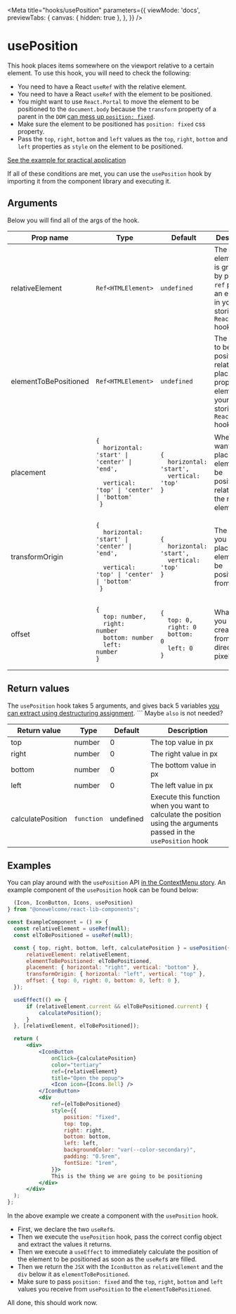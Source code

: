 
<Meta
  title="hooks/usePosition"
  parameters={{
    viewMode: 'docs',
    previewTabs: {
      canvas: { hidden: true },
    },
  }}
/>

# usePosition

This hook places items somewhere on the viewport relative to a certain element. To use this hook, you will need to check the following:

- You need to have a React `useRef` with the relative element.
- You need to have a React `useRef` with the element to be positioned.
- You might want to use `React.Portal` to move the element to be positioned to the `document.body` because the `transform` property of a parent in the `DOM` [can mess up `position: fixed`](https://developer.mozilla.org/en-US/docs/Web/CSS/transform).
- Make sure the element to be positioned has `position: fixed` css property.
- Pass the `top`, `right`, `bottom` and `left` values as the `top`, `right`, `bottom` and `left` properties as `style` on the element to be positioned.

[See the example for practical application](#examples)

If all of these conditions are met, you can use the `usePosition` hook by importing it from the component library and executing it.

## Arguments

Below you will find all of the args of the hook.

| Prop name             | Type                                                                                                                                                          | Default                                                                                                                                   | Description                                                                                                                    |
| --------------------- | ------------------------------------------------------------------------------------------------------------------------------------------------------------- | ----------------------------------------------------------------------------------------------------------------------------------------- | ------------------------------------------------------------------------------------------------------------------------------ |
| relativeElement       | <code>Ref&lt;HTMLElement></code>                                                                                                                              | <code>undefined</code>                                                                                                                    | The relative element that is grabbed by placing a `ref` prop on an element in your JSX, storing it in a `React.useRef` hook.    |
| elementToBePositioned | <code>Ref&lt;HTMLElement></code>                                                                                                                              | <code>undefined</code>                                                                                                                    | The element to be positioned relatively by placing a `ref` prop on an element in your JSX, storing it in a `React.useRef` hook. |
| placement             | <pre><code>{ <br />&nbsp;&nbsp;horizontal: 'start' \| 'center' \| 'end', <br />&nbsp;&nbsp;vertical: 'top' \| 'center' \| 'bottom'<br /> }</code></pre>       | <pre><code>{ <br />&nbsp;&nbsp;horizontal: 'start',<br />&nbsp;&nbsp;vertical: 'top'<br />}</code></pre>                                  | Where you want to place the element to be positioned in relation to the relative element.                                      |
| transformOrigin       | <pre><code>{ <br />&nbsp;&nbsp;horizontal: 'start' \| 'center' \| 'end', <br />&nbsp;&nbsp;vertical: 'top' \| 'center' \| 'bottom'<br /> }</code></pre>       | <pre><code>{ <br />&nbsp;&nbsp;horizontal: 'start',<br />&nbsp;&nbsp;vertical: 'top'<br />}</code></pre>                                  | The position you want to place the element to be positioned from.                                                              |
| offset                | <pre><code>{ <br />&nbsp;&nbsp;top: number, <br />&nbsp;&nbsp;right: number<br />&nbsp;&nbsp;bottom: number<br />&nbsp;&nbsp;left: number<br />}</code></pre> | <pre><code>{ <br />&nbsp;&nbsp;top: 0, <br />&nbsp;&nbsp;right: 0<br />&nbsp;&nbsp;bottom: 0<br />&nbsp;&nbsp;left: 0<br />}</code></pre> | What offset you want to create, and from which direction (in pixels).                                                           |

## Return values

The `usePosition` hook takes 5 arguments, and gives back 5 variables [you can extract using destructuring assignment](https://developer.mozilla.org/en-US/docs/Web/JavaScript/Reference/Operators/Destructuring_assignment).
``` Maybe `also` is not needed?

| Return value      | Type       | Default   | Description                                                                                                        |
| ----------------- | ---------- | --------- | ------------------------------------------------------------------------------------------------------------------ |
| top               | number     | 0         | The top value in px                                                                                                |
| right             | number     | 0         | The right value in px                                                                                              |
| bottom            | number     | 0         | The bottom value in px                                                                                             |
| left              | number     | 0         | The left value in px                                                                                               |
| calculatePosition | `function` | undefined | Execute this function when you want to calculate the position using the arguments passed in the `usePosition` hook |

## Examples

You can play around with the `usePosition` API [in the ContextMenu story](/story/stories-ui-contextmenu--context-menu). An example component of the `usePosition` hook can be found below:

```jsx
  (Icon, IconButton, Icons, usePosition)
} from "@onewelcome/react-lib-components";

const ExampleComponent = () => {
  const relativeElement = useRef(null);
  const elToBePositioned = useRef(null);

  const { top, right, bottom, left, calculatePosition } = usePosition({
      relativeElement: relativeElement,
      elementToBePositioned: elToBePositioned,
      placement: { horizontal: "right", vertical: "bottom" },
      transformOrigin: { horizontal: "left", vertical: "top" },
      offset: { top: 0, right: 0, bottom: 0, left: 0 },
  });

  useEffect(() => {
      if (relativeElement.current && elToBePositioned.current) {
          calculatePosition();
      }
  }, [relativeElement, elToBePositioned]);

  return (
      <div>
          <IconButton
              onClick={calculatePosition}
              color="tertiary"
              ref={relativeElement}
              title="Open the popup">
              <Icon icon={Icons.Bell} />
          </IconButton>
          <div
              ref={elToBePositioned}
              style={{
                  position: "fixed",
                  top: top,
                  right: right,
                  bottom: bottom,
                  left: left,
                  backgroundColor: "var(--color-secondary)",
                  padding: "0.5rem",
                  fontSize: "1rem",
              }}>
              This is the thing we are going to be positioning
          </div>
      </div>
  );
};

```

In the above example we create a component with the `usePosition` hook.

- First, we declare the two `useRef`s.
- Then we execute the `usePosition` hook, pass the correct config object and extract the values it returns.
- Then we execute a `useEffect` to immediately calculate the position of the element to be positioned as soon as the `useRef`s are filled.
- Then we return the `JSX` with the `IconButton` as `relativeElement` and the `div` below it as `elementToBePositioned`.
- Make sure to pass `position: fixed` and the `top`, `right`, `bottom` and `left` values you receive from `usePosition` to the `elementToBePositioned`.

All done, this should work now.

